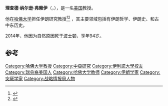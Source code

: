 '''理查德·纳尔逊·弗赖伊'''（{{lang-en|Richard Nelson Frye}}，{{bd|1920年|1月10日|2014年|3月27日|catIdx=Frye}}），是一名[[美国|美国]]教授。

他在[[哈佛大学|哈佛大学]]担任伊朗研究教授<ref>{{Cite web |url=http://www.fas.harvard.edu/~turkish/relfaculty.html |title=Richard Nelson Frye, Aga Khan Professor of Iranian-Emeritus Near Eastern Languages & Civilizations |access-date=2014-04-01 |archive-date=2017-06-02 |archive-url=https://web.archive.org/web/20170602013327/http://www.fas.harvard.edu/~turkish/relfaculty.html |dead-url=no }}</ref><ref>{{Cite web |url=http://www.fas.harvard.edu/~iohp/frye.html |title=Richard Nelson Frye |access-date=2014-04-01 |archive-date=2016-03-04 |archive-url=https://web.archive.org/web/20160304112130/http://www.fas.harvard.edu/~iohp/frye.html |dead-url=no }}</ref> ，其主要领域包括有伊朗哲学、伊朗史、和古中东历史。

2014年，他因为自然原因死于[[波士顿|波士顿]]，享年94岁。

==参考==
{{reflist}}

{{Authority control}}
{{DEFAULTSORT:Frye, Richard Nelson}}
[[Category:哈佛大学教授|Category:哈佛大学教授]]
[[Category:中亞研究|Category:中亞研究]]
[[Category:伊利諾大學校友|Category:伊利諾大學校友]]
[[Category:瑞典裔美国人|Category:瑞典裔美国人]]
[[Category:哈佛大学教师|Category:哈佛大学教师]]
[[Category:伊朗学家|Category:伊朗学家]]
[[Category:突厥学家|Category:突厥学家]]
[[Category:战略情报局人物|Category:战略情报局人物]]